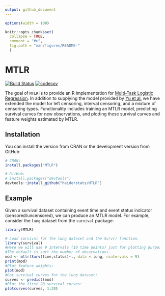 ```yaml
---
output: github_document
---
```

<!-- README.md is generated from README.Rmd. Please edit that file -->

```r
options(width = 100)
```

```r
knitr::opts_chunk$set(
  collapse = TRUE,
  comment = "#>",
  fig.path = "man/figures/README-"
  )
```

# MTLR
[![Build Status](https://travis-ci.org/haiderstats/MTLR.svg?branch=master)](https://travis-ci.org/haiderstats/MTLR)
[![codecov](https://codecov.io/gh/haiderstats/MTLR/branch/master/graphs/badge.svg)](https://codecov.io/gh/haiderstats/MTLR) 

The goal of `MTLR` is to provide an R implementation for [Multi-Task Logistic Regression](https://papers.nips.cc/paper/4210-learning-patient-specific-cancer-survival-distributions-as-a-sequence-of-dependent-regressors). In addition to supplying the model provided by [Yu et al.](https://papers.nips.cc/paper/4210-learning-patient-specific-cancer-survival-distributions-as-a-sequence-of-dependent-regressors) we have extended the model for left censoring, interval censoring, and a mixture of censoring types. Functionality includes training an MTLR model, predicting survival curves for new observations, and plotting these survival curves and feature weights estimated by MTLR.

## Installation

You can install the version from CRAN or the development version from GitHub:

```r
# CRAN:
install.packages("MTLR")

# GitHub:
# install.packages("devtools")
devtools::install_github("haiderstats/MTLR")
```

## Example

Given a survival dataset containing event time and event status indicator (censored/uncensored), we can produce an MTLR model. For example, consider the `lung` dataset from the `survival` package:


```r
library(MTLR)
```


```r
# Load survival for the lung dataset and the Surv() function.
library(survival)
#Here we will use 9 intervals (10 time points) just for plotting purposes. 
#The default is sqrt the number of observations.
mod <- mtlr(Surv(time,status)~., data = lung, nintervals = 9)
print(mod)
#Plot feature weights:
plot(mod)
#Get survival curves for the lung dataset:
curves <- predict(mod)
#Plot the first 20 survival curves:
plotcurves(curves, 1:20)
```



